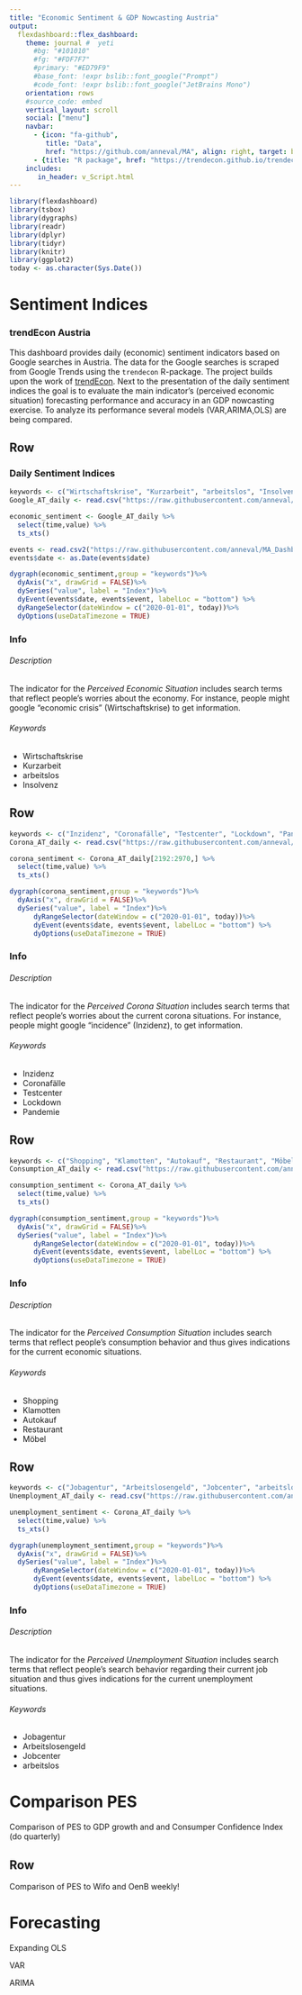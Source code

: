 ```yaml
---
title: "Economic Sentiment & GDP Nowcasting Austria"
output: 
  flexdashboard::flex_dashboard:
    theme: journal #  yeti
      #bg: "#101010"
      #fg: "#FDF7F7" 
      #primary: "#ED79F9"
      #base_font: !expr bslib::font_google("Prompt")
      #code_font: !expr bslib::font_google("JetBrains Mono")
    orientation: rows
    #source_code: embed
    vertical_layout: scroll
    social: ["menu"]
    navbar:
      - {icon: "fa-github", 
         title: "Data", 
         href: "https://github.com/anneval/MA", align: right, target: blank}
      - {title: "R package", href: "https://trendecon.github.io/trendecon/", align: right, target: blank}
    includes:
       in_header: v_Script.html
---
```


```r
library(flexdashboard)
library(tsbox)
library(dygraphs)
library(readr)
library(dplyr)
library(tidyr)
library(knitr)
library(ggplot2)
today <- as.character(Sys.Date())
```
# Sentiment Indices
### trendEcon Austria

This dashboard provides daily (economic) sentiment indicators based on Google searches in Austria. The data for the Google searches is scraped from Google Trends using the `trendecon` R-package. The project builds upon the work of [trendEcon](https://www.trendecon.org). Next to the presentation of the daily sentiment indices the goal is to evaluate the main indicator's (perceived economic situation) forecasting performance and accuracy in an GDP nowcasting exercise. To analyze its performance several models (VAR,ARIMA,OLS) are being compared. 

## Row {.tabset .tabset-fade}

### Daily Sentiment Indices
```r
keywords <- c("Wirtschaftskrise", "Kurzarbeit", "arbeitslos", "Insolvenz","Inflation") #
Google_AT_daily <- read.csv("https://raw.githubusercontent.com/anneval/MA_data/main/raw/at/trendecon_sa.csv")

economic_sentiment <- Google_AT_daily %>%
  select(time,value) %>%
  ts_xts()

events <- read.csv2("https://raw.githubusercontent.com/anneval/MA_Dashboard/main/docs/Events.csv")
events$date <- as.Date(events$date)

dygraph(economic_sentiment,group = "keywords")%>%
  dyAxis("x", drawGrid = FALSE)%>%
  dySeries("value", label = "Index")%>%
  dyEvent(events$date, events$event, labelLoc = "bottom") %>%
  dyRangeSelector(dateWindow = c("2020-01-01", today))%>%
  dyOptions(useDataTimezone = TRUE)
```

### Info

###### Description

The indicator for the *Perceived Economic Situation* includes search terms that reflect people’s worries about the economy. For instance, people might google “economic crisis” (Wirtschaftskrise) to get information.

###### Keywords

- Wirtschaftskrise
- Kurzarbeit
- arbeitslos
- Insolvenz

## Row {.tabset .tabset-fade}

```r
keywords <- c("Inzidenz", "Coronafälle", "Testcenter", "Lockdown", "Pandemie")#
Corona_AT_daily <- read.csv("https://raw.githubusercontent.com/anneval/MA_data/main/raw/at/corona_sa.csv")

corona_sentiment <- Corona_AT_daily[2192:2970,] %>%
  select(time,value) %>%
  ts_xts()

dygraph(corona_sentiment,group = "keywords")%>%
  dyAxis("x", drawGrid = FALSE)%>%
  dySeries("value", label = "Index")%>%
      dyRangeSelector(dateWindow = c("2020-01-01", today))%>%
      dyEvent(events$date, events$event, labelLoc = "bottom") %>%
      dyOptions(useDataTimezone = TRUE)
```
### Info

###### Description

The indicator for the *Perceived Corona Situation* includes search terms that reflect people’s worries about the current corona situations. For instance, people might google “incidence” (Inzidenz), to get information.

###### Keywords

- Inzidenz
- Coronafälle
- Testcenter
- Lockdown
- Pandemie

## Row {.tabset .tabset-fade}

```r
keywords <- c("Shopping", "Klamotten", "Autokauf", "Restaurant", "Möbel")
Consumption_AT_daily <- read.csv("https://raw.githubusercontent.com/anneval/MA_data/main/raw/at/corona_sa.csv")

consumption_sentiment <- Corona_AT_daily %>%
  select(time,value) %>%
  ts_xts()

dygraph(consumption_sentiment,group = "keywords")%>%
  dyAxis("x", drawGrid = FALSE)%>%
  dySeries("value", label = "Index")%>%
      dyRangeSelector(dateWindow = c("2020-01-01", today))%>%
      dyEvent(events$date, events$event, labelLoc = "bottom") %>%
      dyOptions(useDataTimezone = TRUE)
```
### Info

###### Description

The indicator for the *Perceived Consumption Situation* includes search terms that reflect people’s consumption behavior and thus gives indications for the current economic situations.

###### Keywords

- Shopping
- Klamotten
- Autokauf
- Restaurant
- Möbel

## Row {.tabset .tabset-fade}

```r
keywords <- c("Jobagentur", "Arbeitslosengeld", "Jobcenter", "arbeitslos")
Unemployment_AT_daily <- read.csv("https://raw.githubusercontent.com/anneval/MA_data/main/raw/at/corona_sa.csv")

unemployment_sentiment <- Corona_AT_daily %>%
  select(time,value) %>%
  ts_xts()

dygraph(unemployment_sentiment,group = "keywords")%>%
  dyAxis("x", drawGrid = FALSE)%>%
  dySeries("value", label = "Index")%>%
      dyRangeSelector(dateWindow = c("2020-01-01", today))%>%
      dyEvent(events$date, events$event, labelLoc = "bottom") %>%
      dyOptions(useDataTimezone = TRUE)
```
### Info

###### Description

The indicator for the *Perceived Unemployment Situation* includes search terms that reflect people’s search behavior regarding their current job situation and thus gives indications for the current unemployment situations.

###### Keywords

- Jobagentur
- Arbeitslosengeld
- Jobcenter
- arbeitslos

# Comparison PES

Comparison of PES to GDP growth and and Consumper Confidence Index (do quarterly)

## Row {.tabset .tabset-fade}

Comparison of PES to Wifo and OenB weekly!

# Forecasting

Expanding OLS

VAR

ARIMA






